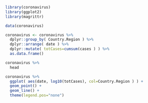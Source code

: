 

```r
library(coronavirus)
library(ggplot2)
library(magrittr)

data(coronavirus)

coronavirus <- coronavirus %>%
  dplyr::group_by( Country.Region ) %>%
  dplyr::arrange( date ) %>%
  dplyr::mutate( totCases=cumsum(cases ) ) %>%
  as.data.frame()

coronavirus %>%
  head

coronavirus %>%
  ggplot( aes(date, log10(totCases), col=Country.Region ) ) +
  geom_point() +
  geom_line() +
  theme(legend.pos="none")

```